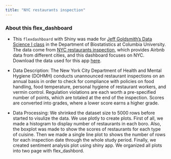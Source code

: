 ```yaml
---
title: "NYC restaurants inspection"
---
```


### About this flex_dashboard

- This `flexdashboard` with Shiny was made for [Jeff Goldsmith's Data Science I class](http://jeffgoldsmith.com/DSI/index.html) in the Department of Biostatistics at Columbia University. The data come from [NYC restaurants inspection](https://dev.socrata.com/foundry/data.cityofnewyork.us/9w7m-hzhe), which provides Airbnb data from different cities, and this dashboard focuses on NYC. Download the data used for this app [here](http://jeffgoldsmith.com/DSI/dataset_restaurant_inspections.html).

- Data Description: The New York City Department of Health and Mental Hygiene (DOHMH) conducts unannounced restaurant inspections on an annual basis in order to check for compliance with policies on food handling, food temperature, personal hygiene of restaurant workers, and vermin control. Regulation violations are each worth a pre-specified number of points, which are totaled at the end of the inspection. Scores are converted into grades, where a lower score earns a higher grade.

- Data Processing: We shrinked the dataset size to 5000 rows before started to visulize the data. We use plotly to create plots. First of all, we made a histogram to display number of restaurants in each boro. Also, the boxplot was made to show the scores of restaurants for each type of cuisine. Then we made a single line plot to shows the number of rows for each inspection date through the whole study period. Finally, we created sentiment analysis plot using shiny app. We organized all plots into two page with flex_dashbord.

